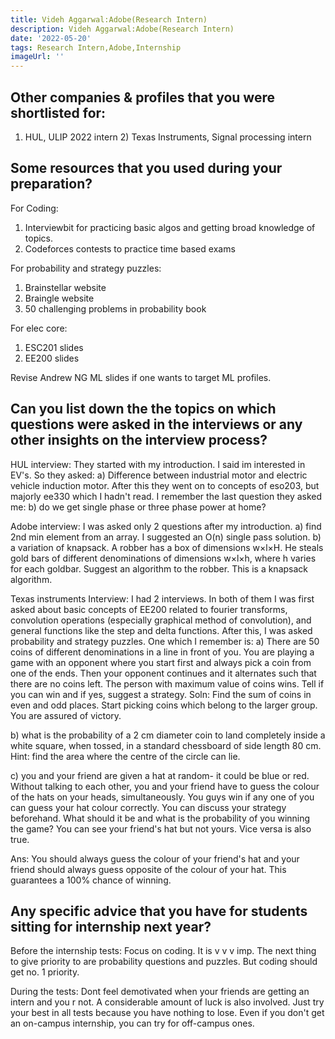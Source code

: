 ```yaml
---
title: Videh Aggarwal:Adobe(Research Intern)
description: Videh Aggarwal:Adobe(Research Intern)
date: '2022-05-20'
tags: Research Intern,Adobe,Internship
imageUrl: ''
---
```


## Other companies & profiles that you were shortlisted for:
1) HUL, ULIP 2022 intern    2) Texas Instruments, Signal processing intern

## Some resources that you used during your preparation?
For Coding:
1) Interviewbit for practicing basic algos and getting broad knowledge of topics.
2) Codeforces contests to practice time based exams

For probability and strategy puzzles:
1) Brainstellar website
2) Braingle website
3) 50 challenging problems in probability book

For elec core:
1) ESC201 slides
2) EE200 slides

Revise Andrew NG ML slides if one wants to target ML profiles.

## Can you list down the the topics on which questions were asked in the interviews or any other insights on the interview process?
HUL interview:
They started with my introduction. I said im interested in EV's. So they asked:
a) Difference between industrial motor and electric vehicle induction motor.
After this they went on to concepts of eso203, but majorly ee330 which I hadn't read. I remember the last question they asked me:
b) do we get single phase or three phase power at home?

Adobe interview:
I was asked only 2 questions after my introduction.
a) find 2nd min element from an array. I suggested an O(n) single pass solution.
b) a variation of knapsack. A robber has a box of dimensions w×l×H. He steals gold bars of different denominations of dimensions w×l×h, where h varies for each goldbar. Suggest an algorithm to the robber. This is a knapsack algorithm.

Texas instruments Interview:
I had 2 interviews. In both of them I was first asked about basic concepts of EE200 related to fourier transforms, convolution operations (especially graphical method of convolution), and general functions like the step and delta functions.
After this, I was asked probability and strategy puzzles. One which I remember is:
a) There are 50 coins of different denominations in a line in front of you. You are playing a game with an opponent where you start first and always pick a coin from one of the ends. Then your opponent continues and it alternates such that there are no coins left. The person with maximum value of coins wins. Tell if you can win and if yes, suggest a strategy.
Soln: Find the sum of coins in even and odd places. Start picking coins which belong to the  larger group. You are assured of victory.

b) what is the probability of a 2 cm diameter coin to land completely inside a white square, when tossed, in a standard chessboard of side length 80 cm.
Hint: find the area where the centre of the circle can lie.

c) you and your friend are given a hat at random- it could be blue or red. Without talking to each other, you and your friend have to guess the colour of the hats on your heads, simultaneously. You guys win if any one of you can guess your hat colour correctly. You can discuss your strategy beforehand. What should it be and what is the probability of you winning the game? You can see your friend's hat but not yours. Vice versa is also true.

Ans: You should always guess the colour of your friend's hat and your friend should always guess opposite of the colour of your hat. This guarantees a 100% chance of winning.

## Any specific advice that you have for students sitting for internship next year?
Before the internship tests:
Focus on coding. It is v v v imp. The next thing to give priority to are probability questions and puzzles. But coding should get no. 1 priority.

During the tests:
Dont feel demotivated when your friends are getting an intern and you r not. A considerable amount of luck is also involved. Just try your best in all tests because you have nothing to lose. Even if you don't get an on-campus internship, you can try for off-campus ones.

